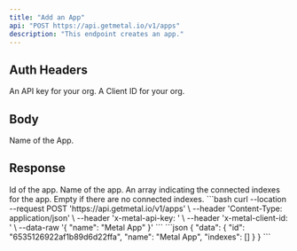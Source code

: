 ```yaml
---
title: "Add an App"
api: "POST https://api.getmetal.io/v1/apps"
description: "This endpoint creates an app."
---
```


## Auth Headers
<ParamField required header="x-metal-api-key" type="string">
  An API key for your org.
</ParamField>
<ParamField required header="x-metal-client-id" type="string">
  A Client ID for your org.
</ParamField>

## Body

<ParamField body="name" type="string" placeholder="name of the app" required>
  Name of the App.
</ParamField>

## Response

<ResponseField name="data" type="App Object">
  <Expandable title="properties">
    <ResponseField name="id" type="string">
      Id of the app.
    </ResponseField>
  <ResponseField name="name" type="string">
  Name of the app.
</ResponseField>
<ResponseField name="indexes" type="array">
  An array indicating the connected indexes for the app. Empty if there are no connected indexes.
</ResponseField>
</Expandable>
</ResponseField>

<RequestExample>
```bash
curl --location --request POST 'https://api.getmetal.io/v1/apps' \
--header 'Content-Type: application/json' \
--header 'x-metal-api-key: <api-key>' \
--header 'x-metal-client-id: <client-id>' \
--data-raw '{
    "name": "Metal App"
}'
```
</RequestExample>

<ResponseExample>
```json
{
    "data": {
        "id": "6535126922af1b89d6d22ffa",
        "name": "Metal App",
        "indexes": []
    }
}
```
</ResponseExample>
